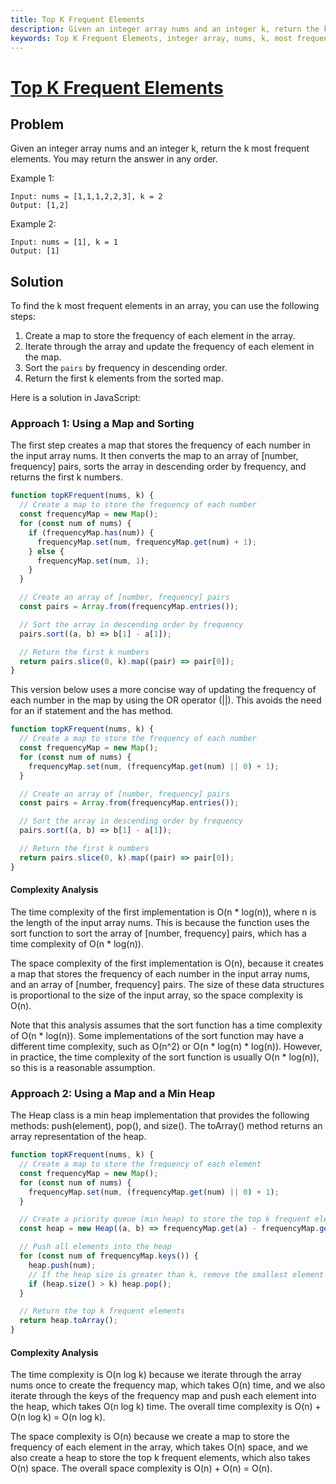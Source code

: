 ```yaml
---
title: Top K Frequent Elements
description: Given an integer array nums and an integer k, return the k most frequent elements. You may return the answer in any order. Three approaches to solve the problem are discussed, with time and space complexity analysis.
keywords: Top K Frequent Elements, integer array, nums, k, most frequent elements, order, example, input, output, solution, map, frequency, element, iterate, array, sort, pairs, descending order, JavaScript, approach, number, array of number, frequency pairs, first k numbers, OR operator, if statement, has method, time complexity, O(n log(n)), space complexity, sort function, min heap, Heap class, push, pop, size, toArray, frequency map, element, min heap, pair, push, pop, top k elements
---
```



# [Top K Frequent Elements](https://leetcode.com/problems/top-k-frequent-elements/) <DifficultyChip difficulty="medium" />

## Problem

Given an integer array nums and an integer k, return the k most frequent elements. You may return the answer in any order.

Example 1:

```text
Input: nums = [1,1,1,2,2,3], k = 2
Output: [1,2]
```

Example 2:

```text
Input: nums = [1], k = 1
Output: [1]
```

## Solution

To find the k most frequent elements in an array, you can use the following steps:

1. Create a map to store the frequency of each element in the array.
2. Iterate through the array and update the frequency of each element in the map.
3. Sort the `pairs` by frequency in descending order.
4. Return the first k elements from the sorted map.

Here is a solution in JavaScript:

### Approach 1: Using a Map and Sorting

The first step creates a map that stores the frequency of each number in the input array nums. It then converts the map to an array of [number, frequency] pairs, sorts the array in descending order by frequency, and returns the first k numbers.

```javascript
function topKFrequent(nums, k) {
  // Create a map to store the frequency of each number
  const frequencyMap = new Map();
  for (const num of nums) {
    if (frequencyMap.has(num)) {
      frequencyMap.set(num, frequencyMap.get(num) + 1);
    } else {
      frequencyMap.set(num, 1);
    }
  }

  // Create an array of [number, frequency] pairs
  const pairs = Array.from(frequencyMap.entries());

  // Sort the array in descending order by frequency
  pairs.sort((a, b) => b[1] - a[1]);

  // Return the first k numbers
  return pairs.slice(0, k).map((pair) => pair[0]);
}
```

This version below uses a more concise way of updating the frequency of each number in the map by using the OR operator (||). This avoids the need for an if statement and the has method.

```javascript
function topKFrequent(nums, k) {
  // Create a map to store the frequency of each number
  const frequencyMap = new Map();
  for (const num of nums) {
    frequencyMap.set(num, (frequencyMap.get(num) || 0) + 1);
  }

  // Create an array of [number, frequency] pairs
  const pairs = Array.from(frequencyMap.entries());

  // Sort the array in descending order by frequency
  pairs.sort((a, b) => b[1] - a[1]);

  // Return the first k numbers
  return pairs.slice(0, k).map((pair) => pair[0]);
}
```

#### Complexity Analysis

The time complexity of the first implementation is O(n * log(n)), where n is the length of the input array nums. This is because the function uses the sort function to sort the array of [number, frequency] pairs, which has a time complexity of O(n * log(n)).

The space complexity of the first implementation is O(n), because it creates a map that stores the frequency of each number in the input array nums, and an array of [number, frequency] pairs. The size of these data structures is proportional to the size of the input array, so the space complexity is O(n).

Note that this analysis assumes that the sort function has a time complexity of O(n * log(n)). Some implementations of the sort function may have a different time complexity, such as O(n^2) or O(n * log(n) * log(n)). However, in practice, the time complexity of the sort function is usually O(n * log(n)), so this is a reasonable assumption.

### Approach 2: Using a Map and a Min Heap

The Heap class is a min heap implementation that provides the following methods: push(element), pop(), and size(). The toArray() method returns an array representation of the heap.

```javascript
function topKFrequent(nums, k) {
  // Create a map to store the frequency of each element
  const frequencyMap = new Map();
  for (const num of nums) {
    frequencyMap.set(num, (frequencyMap.get(num) || 0) + 1);
  }

  // Create a priority queue (min heap) to store the top k frequent elements
  const heap = new Heap((a, b) => frequencyMap.get(a) - frequencyMap.get(b));

  // Push all elements into the heap
  for (const num of frequencyMap.keys()) {
    heap.push(num);
    // If the heap size is greater than k, remove the smallest element from the heap
    if (heap.size() > k) heap.pop();
  }

  // Return the top k frequent elements
  return heap.toArray();
}
```

#### Complexity Analysis

The time complexity is O(n log k) because we iterate through the array nums once to create the frequency map, which takes O(n) time, and we also iterate through the keys of the frequency map and push each element into the heap, which takes O(n log k) time. The overall time complexity is O(n) + O(n log k) = O(n log k).

The space complexity is O(n) because we create a map to store the frequency of each element in the array, which takes O(n) space, and we also create a heap to store the top k frequent elements, which also takes O(n) space. The overall space complexity is O(n) + O(n) = O(n).
